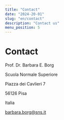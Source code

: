 ```yaml
---
title: "Contact"
date: "2024-20-01"
slug: "en/contact"
description: "Contact us"
menu_position: 5
---
```


# Contact

Prof. Dr. Barbara E. Borg

Scuola Normale Superiore

Piazza dei Cavlieri 7

56126 Pisa

Italia

barbara.borg@sns.it
